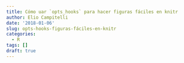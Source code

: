 ```yaml
---
title: Cómo uar `opts_hooks` para hacer figuras fáciles en knitr
author: Elio Campitelli
date: '2018-01-06'
slug: opts-hooks-figuras-fáciles-en-knitr
categories:
  - R
tags: []
draft: true
---
```


